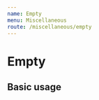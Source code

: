 ```yaml
---
name: Empty
menu: Miscellaneous
route: /miscellaneous/empty
---
```



# Empty
<PropsTable of={Empty} />

## Basic usage
<Playground>
  <Empty style={{ color: 'white' }} />
</Playground>

<Playground>
  <Empty
    emoji="🎞️"
    title="Are you looking for a movie ?"
    subtitle={`Search anything, like "Inception"`}
    style={{ color: 'white' }}
  />
</Playground>

<Playground>
  <Empty
    emoji="⭐"
    title="Are you looking for a star ?"
    subtitle={`Search anyone, like "Audrey Hepburn"`}
    style={{ color: 'white' }}
  />
</Playground>

<Playground>
  <Empty
    emoji="👩‍🎤"
    title="Sorry, no upcoming movies this year"
    subtitle={`Try to follow more stars !`}
    style={{ color: 'white' }}
  />
</Playground>
